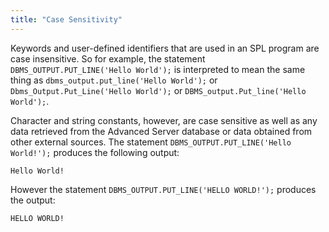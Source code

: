 ```yaml
---
title: "Case Sensitivity"
---
```


<div id="case_sensitivity" class="registered_link"></div>


Keywords and user-defined identifiers that are used in an SPL program are case insensitive. So for example, the statement `DBMS_OUTPUT.PUT_LINE('Hello World');` is interpreted to mean the same thing as `dbms_output.put_line('Hello World');` or `Dbms_Output.Put_Line('Hello World');` or `DBMS_output.Put_line('Hello World');`.

Character and string constants, however, are case sensitive as well as any data retrieved from the Advanced Server database or data obtained from other external sources. The statement `DBMS_OUTPUT.PUT_LINE('Hello World!');` produces the following output:

``` text
Hello World!
```

However the statement `DBMS_OUTPUT.PUT_LINE('HELLO WORLD!');` produces the output:

``` text
HELLO WORLD!
```
